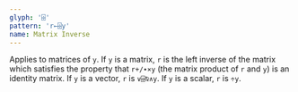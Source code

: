 ```yaml
---
glyph: '⌹'
pattern: 'r←⌹y'
name: Matrix Inverse
---
```


Applies to matrices of `y`. If `y` is a matrix, `r` is the left inverse of the matrix which satisfies the property that `r+/∙×y` (the matrix product of `r` and `y`) is an identity matrix. If `y` is a vector, `r` is `∨⌹⍉∧y`. If `y` is a scalar, `r` is `÷y`.
